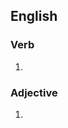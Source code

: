==English==

===Verb===
{{head|en|verb form}}

# {{alternative spelling of|customized|lang=en}}

===Adjective===
{{en-adj}}

# {{alternative spelling of|customized|lang=en}}